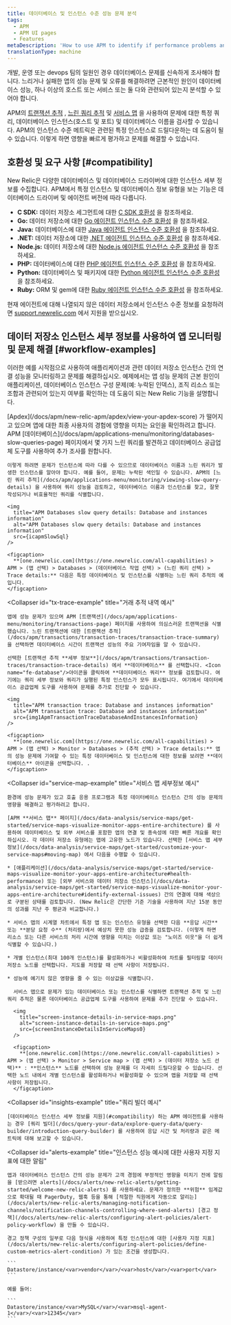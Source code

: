 ```yaml
---
title: 데이터베이스 및 인스턴스 수준 성능 문제 분석
tags:
  - APM
  - APM UI pages
  - Features
metaDescription: 'How to use APM to identify if performance problems and errors are due to database performance, one or more hosts/instances or services, or both.'
translationType: machine
---
```





개발, 운영 또는 devops 팀의 일원인 경우 데이터베이스 문제를 신속하게 조사해야 합니다. 느리거나 실패한 앱의 성능 문제 및 오류를 해결하려면 근본적인 원인이 데이터베이스 성능, 하나 이상의 호스트 또는 서비스 또는 둘 다와 관련되어 있는지 분석할 수 있어야 합니다.

APM의 [트랜잭션 추적](/docs/apm/transactions/transaction-traces/transaction-traces) , [느린 쿼리 추적](/docs/apm/applications-menu/monitoring/viewing-slow-query-details) 및 [서비스 맵](/docs/data-analysis/service-maps/get-started/service-maps-visualize-monitor-apps-entire-architecture) 을 사용하여 문제에 대한 특정 쿼리, 데이터베이스 인스턴스(호스트 및 포트) 및 데이터베이스 이름을 검사할 수 있습니다. APM의 인스턴스 수준 메트릭은 관련된 특정 인스턴스로 드릴다운하는 데 도움이 될 수 있습니다. 이렇게 하면 영향을 빠르게 평가하고 문제를 해결할 수 있습니다.

## 호환성 및 요구 사항 [#compatibility]

New Relic은 다양한 데이터베이스 및 데이터베이스 드라이버에 대한 인스턴스 세부 정보를 수집합니다. APM에서 특정 인스턴스 및 데이터베이스 정보 유형을 보는 기능은 데이터베이스 드라이버 및 에이전트 버전에 따라 다릅니다.

* **C SDK:** 데이터 저장소 세그먼트에 대한 [C SDK 호환성](/docs/agents/c-sdk/instrumentation/instrument-your-app-c-sdk#datastore-segments) 을 참조하세요.
* **Go:** 데이터 저장소에 대한 [Go 에이전트 인스턴스 수준 호환성](/docs/agents/go-agent/get-started/go-agent-compatibility-requirements#datastores) 을 참조하세요.
* **Java:** 데이터베이스에 대한 [Java 에이전트 인스턴스 수준 호환성](/docs/agents/java-agent/getting-started/compatibility-requirements-java-agent#instance-level-db) 을 참조하세요.
* **.NET:** 데이터 저장소에 대한 [.NET 에이전트 인스턴스 수준 호환성](/docs/agents/net-agent/getting-started/compatibility-requirements-net-agent#instance-details) 을 참조하세요.
* **Node.js:** 데이터 저장소에 대한 [Node.js 에이전트 인스턴스 수준 호환성](/docs/agents/nodejs-agent/getting-started/compatibility-requirements-nodejs-agent#instance-details) 을 참조하세요.
* **PHP:** 데이터베이스에 대한 [PHP 에이전트 인스턴스 수준 호환성](/docs/agents/php-agent/getting-started/php-agent-compatibility-requirements#instance-details) 을 참조하세요.
* **Python:** 데이터베이스 및 패키지에 대한 [Python 에이전트 인스턴스 수준 호환성](/docs/agents/python-agent/getting-started/instrumented-python-packages#instance-details) 을 참조하세요.
* **Ruby:** ORM 및 gem에 대한 [Ruby 에이전트 인스턴스 수준 호환성](/docs/agents/ruby-agent/getting-started/ruby-agent-requirements-supported-frameworks#instance_details) 을 참조하세요.

현재 에이전트에 대해 나열되지 않은 데이터 저장소에서 인스턴스 수준 정보를 요청하려면 [support.newrelic.com](https://support.newrelic.com) 에서 지원을 받으십시오.

## 데이터 저장소 인스턴스 세부 정보를 사용하여 앱 모니터링 및 문제 해결 [#workflow-examples]

이러한 예를 시작점으로 사용하여 애플리케이션과 관련 데이터 저장소 인스턴스 간의 연결 성능을 모니터링하고 문제를 해결하십시오. 예제에서는 앱 성능 문제의 근본 원인이 애플리케이션, 데이터베이스 인스턴스 구성 문제(예: 누락된 인덱스), 조직 리소스 또는 조합과 관련되어 있는지 여부를 확인하는 데 도움이 되는 New Relic 기능을 설명합니다.

<CollapserGroup>
  <Collapser
    id="slow-sql-example"
    title="느린 쿼리 추적 세부정보 예시"
  >
    [Apdex](/docs/apm/new-relic-apm/apdex/view-your-apdex-score) 가 떨어지고 있으며 앱에 대한 최종 사용자의 경험에 영향을 미치는 요인을 확인하려고 합니다. APM [데이터베이스](/docs/apm/applications-menu/monitoring/databases-slow-queries-page) 페이지에서 몇 가지 느린 쿼리를 발견하고 데이터베이스 공급업체 도구를 사용하여 추가 조사를 원합니다.

    이렇게 하려면 문제가 인스턴스에 따라 다를 수 있으므로 데이터베이스 이름과 느린 쿼리가 발생한 인스턴스를 알아야 합니다. 예를 들어, 문제는 누락된 색인일 수 있습니다. APM의 [느린 쿼리 추적](/docs/apm/applications-menu/monitoring/viewing-slow-query-details) 을 사용하여 쿼리 성능을 검토하고, 데이터베이스 이름과 인스턴스를 찾고, 잘못 작성되거나 비효율적인 쿼리를 식별합니다.

    <img
      title="APM Databases slow query details: Database and instances information"
      alt="APM Databases slow query details: Database and instances information"
      src={icapmSlowSql}
    />

    <figcaption>
      **[one.newrelic.com](https://one.newrelic.com/all-capabilities) > APM > (앱 선택) > Databases > (데이터베이스 작업 선택) > (느린 쿼리 선택) > Trace details:** 다음은 특정 데이터베이스 및 인스턴스를 식별하는 느린 쿼리 추적의 예입니다.
    </figcaption>
  </Collapser>

  <Collapser
    id="tx-trace-example"
    title="거래 추적 내역 예시"
  >
    앱에 성능 문제가 있으며 APM [트랜잭션](/docs/apm/applications-menu/monitoring/transactions-page) 페이지를 사용하여 의심스러운 트랜잭션을 식별했습니다. 느린 트랜잭션에 대한 [트랜잭션 추적](/docs/apm/transactions/transaction-traces/transaction-trace-summary) 을 선택하면 데이터베이스 시간이 트랜잭션 성능의 주요 기여자임을 알 수 있습니다.

    선택한 [트랜잭션 추적 **세부 정보**](/docs/apm/transactions/transaction-traces/transaction-trace-details) 에서 **데이터베이스** 를 선택합니다. <Icon name="fe-database"/>아이콘을 클릭하여 **데이터베이스 쿼리** 정보를 검토합니다. 여기에는 쿼리 세부 정보와 쿼리가 실행된 특정 인스턴스가 모두 표시됩니다. 여기에서 데이터베이스 공급업체 도구를 사용하여 문제를 추가로 진단할 수 있습니다.

    <img
      title="APM transaction trace: Database and instances information"
      alt="APM transaction trace: Database and instances information"
      src={img1ApmTransactionTraceDatabaseAndInstancesInformation}
    />

    <figcaption>
      **[one.newrelic.com](https://one.newrelic.com/all-capabilities) > APM > (앱 선택) > Monitor > Databases > (추적 선택) > Trace details:** 앱의 성능 문제에 기여할 수 있는 특정 데이터베이스 및 인스턴스에 대한 정보를 보려면 **데이터베이스** 아이콘을 선택합니다. .
    </figcaption>
  </Collapser>

  <Collapser
    id="service-map-example"
    title="서비스 맵 세부정보 예시"
  >
    환경에 성능 문제가 있고 호출 응용 프로그램과 특정 데이터베이스 인스턴스 간의 성능 문제의 영향을 해결하고 평가하려고 합니다.

    [APM **서비스 맵** 페이지](/docs/data-analysis/service-maps/get-started/service-maps-visualize-monitor-apps-entire-architecture) 를 사용하여 데이터베이스 및 외부 서비스를 포함한 앱의 연결 및 종속성에 대한 빠른 개요를 확인하십시오. 각 데이터 저장소 유형에는 맵에 고유한 노드가 있습니다. 선택한 [서비스 맵 세부 정보](/docs/data-analysis/service-maps/get-started/customize-your-service-maps#moving-map) 에서 다음을 수행할 수 있습니다.

    * [애플리케이션](/docs/data-analysis/service-maps/get-started/service-maps-visualize-monitor-your-apps-entire-architecture#health-performance) 또는 [외부 서비스와 데이터 저장소 인스턴스](/docs/data-analysis/service-maps/get-started/service-maps-visualize-monitor-your-apps-entire-architecture#identify-external-issues) 간의 연결에 대해 색상으로 구분된 상태를 검토합니다. (New Relic은 간단한 기준 기술을 사용하여 지난 15분 동안의 성과를 지난 주 평균과 비교합니다.)

    * 서비스 맵의 시계열 차트에서 특정 앱 또는 인스턴스 유형을 선택한 다음 **응답 시간** 또는 **분당 요청 수** (처리량)에서 예상치 못한 성능 급증을 검토합니다. (이렇게 하면 리소스 또는 다른 서비스의 처리 시간에 영향을 미치는 이상값 또는 "노이즈 이웃"을 더 쉽게 식별할 수 있습니다.)

    * 개별 인스턴스(최대 100개 인스턴스)를 활성화하거나 비활성화하여 차트를 필터링할 데이터 저장소 노드를 선택합니다. 지도를 저장할 때 선택 사항이 저장됩니다.

    * 성능에 예기치 않은 영향을 줄 수 있는 이상값을 식별합니다.

      서비스 맵으로 문제가 있는 데이터베이스 또는 인스턴스를 식별하면 트랜잭션 추적 및 느린 쿼리 추적은 물론 데이터베이스 공급업체 도구를 사용하여 문제를 추가 진단할 수 있습니다.

      <img
        title="screen-instance-details-in-service-maps.png"
        alt="screen-instance-details-in-service-maps.png"
        src={screenInstanceDetailsInServiceMaps0}
      />

      <figcaption>
        **[one.newrelic.com](https://one.newrelic.com/all-capabilities) > APM > (앱 선택) > Monitor > Service map > (맵 선택) > (데이터 저장소 노드 선택)** : **인스턴스** 노드를 선택하여 성능 문제를 더 자세히 드릴다운할 수 있습니다. 선택한 노드 내에서 개별 인스턴스를 활성화하거나 비활성화할 수 있으며 맵을 저장할 때 선택 사항이 저장됩니다.
      </figcaption>
  </Collapser>

  <Collapser
    id="insights-example"
    title="쿼리 빌더 예시"
  >
    [데이터베이스 인스턴스 세부 정보를 지원](#compatibility) 하는 APM 에이전트를 사용하는 경우 [쿼리 빌더](/docs/query-your-data/explore-query-data/query-builder/introduction-query-builder) 를 사용하여 응답 시간 및 처리량과 같은 메트릭에 대해 보고할 수 있습니다.
  </Collapser>

  <Collapser
    id="alerts-example"
    title="인스턴스 성능 예시에 대한 사용자 지정 지표에 대한 알림"
  >
    앱과 데이터베이스 인스턴스 간의 성능 문제가 고객 경험에 부정적인 영향을 미치기 전에 알림을 [받으려면 alerts](/docs/alerts/new-relic-alerts/getting-started/welcome-new-relic-alerts) 를 사용하세요. 문제가 정의한 **위험** 임계값으로 확대될 때 PagerDuty, 웹훅 등을 통해 [적절한 직원에게 자동으로 알리는](/docs/alerts/new-relic-alerts/managing-notification-channels/notification-channels-controlling-where-send-alerts) [경고 정책](/docs/alerts/new-relic-alerts/configuring-alert-policies/alert-policy-workflow) 을 만들 수 있습니다.

    경고 정책 구성의 일부로 다음 형식을 사용하여 특정 인스턴스에 대한 [사용자 지정 지표](/docs/alerts/new-relic-alerts/configuring-alert-policies/define-custom-metrics-alert-condition) 가 있는 조건을 생성합니다.

    ```
    Datastore/instance/<var>vendor</var>/<var>host</var>/<var>port</var>
    ```

    예를 들어:

    ```
    Datastore/instance/<var>MySQL</var>/<var>msql-agent-1</var>/<var>12345</var>
    ```
  </Collapser>
</CollapserGroup>